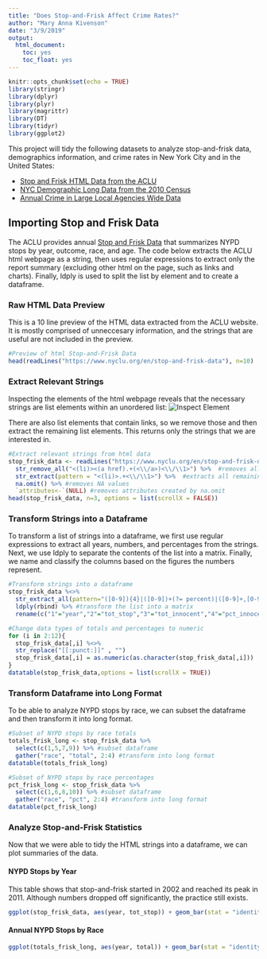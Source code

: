 ```yaml
---
title: "Does Stop-and-Frisk Affect Crime Rates?"
author: "Mary Anna Kivenson"
date: "3/9/2019"
output:
  html_document:
    toc: yes
    toc_float: yes
---
```


```r
knitr::opts_chunk$set(echo = TRUE)
library(stringr)
library(dplyr)
library(plyr)
library(magrittr)
library(DT)
library(tidyr)
library(ggplot2)
```
This project will tidy the following datasets to analyze stop-and-frisk data, demographics information, and crime rates in New York City and in the United States:  

* [Stop and Frisk HTML Data from the ACLU](https://www.nyclu.org/en/stop-and-frisk-data)  
* [NYC Demographic Long Data from the 2010 Census](https://www1.nyc.gov/assets/planning/download/office/data-maps/nyc-population/census2010/t_sf1_dp_nyc.xlsx)  
* [Annual Crime in Large Local Agencies Wide Data](https://www.ucrdatatool.gov/Search/Crime/Local/TrendsInOneVarStepTwoLarge.cfm)  


## Importing Stop and Frisk Data
The ACLU provides annual [Stop and Frisk Data](https://www.nyclu.org/en/stop-and-frisk-data) that summarizes NYPD stops by year, outcome, race, and age. The code below extracts the ACLU html webpage as a string, then uses regular expressions to extract only the report summary (excluding other html on the page, such as links and charts). Finally, ldply is used to split the list by element and to create a dataframe.


### Raw HTML Data Preview
This is a 10 line preview of the HTML data extracted from the ACLU website. It is mostly comprised of unneccesary information, and the strings that are useful are not included in the preview.
```r
#Preview of html Stop-and-Frisk Data
head(readLines("https://www.nyclu.org/en/stop-and-frisk-data"), n=10)
```


### Extract Relevant Strings
Inspecting the elements of the html webpage reveals that the necessary strings are list elements within an unordered list:
![Inspect Element](https://github.com/mkivenson/Data-Acquisition-and-Management/raw/master/Project%202/InspectElement.png)

There are also list elements that contain links, so we remove those and then extract the remaining list elements. This returns only the strings that we are interested in. 
```r
#Extract relevant strings from html data
stop_frisk_data <- readLines("https://www.nyclu.org/en/stop-and-frisk-data") %>%
  str_remove_all("<(li)><(a href).+(<\\/a>)<\\/\\1>") %>%  #removes all list elements that contain links
  str_extract(pattern = "<(li)>.+<\\/\\1>") %>%  #extracts all remaining list elements
  na.omit() %>% #removes NA values
  `attributes<-`(NULL) #removes attributes created by na.omit 
head(stop_frisk_data, n=3, options = list(scrollX = FALSE))
```

### Transform Strings into a Dataframe
To transform a list of strings into a dataframe, we first use regular expressions to extract all years, numbers, and percentages from the strings. Next, we use ldply to separate the contents of the list into a matrix. Finally, we name and classify the columns based on the figures the numbers represent. 
```r
#Transform strings into a dataframe
stop_frisk_data %<>%
  str_extract_all(pattern="([0-9]){4}|([0-9])+(?= percent)|([0-9]+,[0-9]+)") %>% #extract all years, numbers, and percentages from the strings
  ldply(rbind) %>% #transform the list into a matrix
  rename(c("1"="year","2"="tot_stop","3"="tot_innocent","4"="pct_innocent","5"="tot_black","6"="pct_black","7"="tot_latino","8"="pct_latino","9"="tot_white","10"="pct_white","11"="tot_14-24","12"="pct_14-24"))

#Change data types of totals and percentages to numeric
for (i in 2:12){
  stop_frisk_data[,i] %<>%
  str_replace("[[:punct:]]" , "")
  stop_frisk_data[,i] = as.numeric(as.character(stop_frisk_data[,i]))
}
datatable(stop_frisk_data,options = list(scrollX = TRUE))
```

### Transform Dataframe into Long Format
To be able to analyze NYPD stops by race, we can subset the dataframe and then transform it into long format.
```r
#Subset of NYPD stops by race totals
totals_frisk_long <- stop_frisk_data %>% 
  select(c(1,5,7,9)) %>% #subset dataframe
  gather("race", "total", 2:4) #transform into long format
datatable(totals_frisk_long)

#Subset of NYPD stops by race percentages
pct_frisk_long <- stop_frisk_data %>% 
  select(c(1,6,8,10)) %>% #subset dataframe
  gather("race", "pct", 2:4) #transform into long format
datatable(pct_frisk_long)
```

### Analyze Stop-and-Frisk Statistics {.tabset .tabset-fade}
Now that we were able to tidy the HTML strings into a dataframe, we can plot summaries of the data. 

#### NYPD Stops by Year 
This table shows that stop-and-frisk started in 2002 and reached its peak in 2011. Although numbers dropped off significantly, the practice still exists.
```r
ggplot(stop_frisk_data, aes(year, tot_stop)) + geom_bar(stat = "identity") + labs(title =" NYPD Stops by Year", x = "Year") + scale_y_continuous(name = "Total Stops", breaks = seq(0,700000,50000))
```

#### Annual NYPD Stops by Race
```r
ggplot(totals_frisk_long, aes(year, total)) + geom_bar(stat = "identity", aes(fill = race)) + labs(title =" Annual NYPD Stops by Race", x = "Year") + scale_y_continuous(name = "Total Stops", breaks = seq(0,700000,50000))
```

###